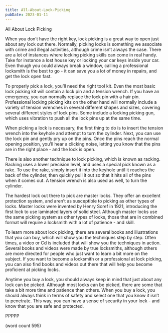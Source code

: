 ```yaml
---
title: All-About-Lock-Picking
pubDate: 2023-01-11
---
```


All About Lock Picking

When you don’t have the right key, lock picking is a great way to open just about any lock out there.  Normally, picking locks is something we associate with crime and illegal activities, although crime isn’t always the case.  There are a lot of instances where locking picking skills can come in real handy.  Take for instance a lost house key or locking your car keys inside your car.  Even though you could always break a window, calling a professional locksmith is the best to go - it can save you a lot of money in repairs, and get the lock open fast.

To properly pick a lock, you’ll need the right tool kit.  Even the most basic lock picking kit will contain a lock pin and a tension wrench.  If you have an emergency, you can normally replace the lock pin with a hair pin.  Professional locking picking kits on the other hand will normally include a variety of tension wrenches in several different shapes and sizes, covering several different styles of lock pins.  Some include a locking picking gun, which uses vibration to push all the lock pins up at the same time.

When picking a lock is necessary, the first thing to do is to insert the tension wrench into the keyhole and attempt to turn the cylinder.  Next, you can use the lock pin and gently pry up on the pins.  Once the pins reach the normal opening position, you’ll hear a clicking noise, letting you know that the pins are in the right place - and the lock is open.

There is also another technique to lock picking, which is known as racking.  Racking uses a lower precision level, and uses a special pick known as a rake.  To use the rake, simply insert it into the keyhole until it reaches the back of the cylinder, then quickly pull it out so that it hits all of the pins when it comes out.  A tension wrench is also used as well, to turn the cylinder.

The hardest lock out there to pick are master locks.  They offer an excellent protection system, and aren’t as susceptible to picking as other types of locks.  Master locks were invented by Henry Soref in 1921, introducing the first lock to use laminated layers of solid steel.  Although master locks use the same picking system as other types of locks, those that are in combined format will require a locksmith with a lot of patience - and skill.

To learn more about lock picking, there are several books and illustrations that you can buy, which will show you the techniques step by step.  Often times, a video or Cd is included that will show you the techniques in action.  Several books and videos were made by true locksmiths, although others are more directed for people who just want to learn a bit more on the subject.  If you want to become a locksmith or a professional at lock picking, you can also find books and videos out there that will help you become proficient at picking locks.

Anytime you buy a lock, you should always keep in mind that just about any lock can be picked.  Although most locks can be picked, there are some that take a bit more time and patience than others.  When you buy a lock, you should always think in terms of safety and select one that you know it isn’t to penetrate.  This way, you can have a sense of security in your lock - and know that you are safe and protected.

PPPPP

(word count 595)